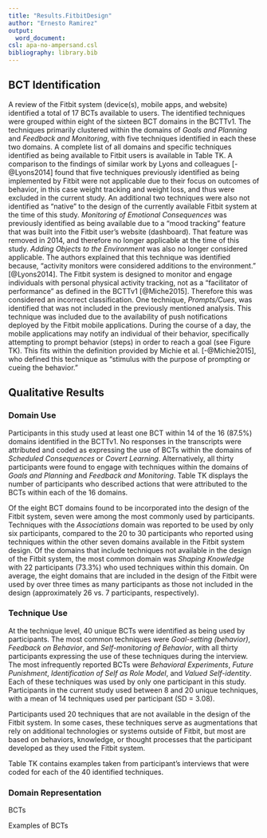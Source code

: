 ```yaml
---
title: "Results.FitbitDesign"
author: "Ernesto Ramirez"
output:
  word_document:
csl: apa-no-ampersand.csl
bibliography: library.bib
---
```


## BCT Identification

A review of the Fitbit system (device(s), mobile apps, and website) identified a total of 17 BCTs available to users. The identified techniques were grouped within eight of the sixteen BCT domains in the BCTTv1. The techniques primarily clustered within the domains of *Goals and Planning* and *Feedback and Monitoring*, with five techniques identified in each these two domains. A complete list of all domains and specific techniques identified as being available to Fitbit users is available in Table TK. A comparison to the findings of similar work by Lyons and colleagues [-@Lyons2014] found that five techniques previously identified as being implemented by Fitbit were not applicable due to their focus on outcomes of behavior, in this case weight tracking and weight loss, and thus were excluded in the current study. An additional two techniques were also not identified as "native" to the design of the currently available Fitbit system at the time of this study. *Monitoring of Emotional Consequences* was previously identified as being available due to a "mood tracking" feature that was built into the Fitbit user's website (dashboard). That feature was removed in 2014, and therefore no longer applicable at the time of this study. *Adding Objects to the Environment* was also no longer considered applicable. The authors explained that this technique was identified because, "activity monitors were considered additions to the environment." [@Lyons2014]. The Fitbit system is designed to monitor and engage individuals with personal physical activity tracking, not as a "facilitator of performance" as defined in the BCTTv1 [@Miche2015]. Therefore this was considered an incorrect classification. One technique, *Prompts/Cues*, was identified that was not included in the previously mentioned analysis. This technique was included due to the availability of push notifications deployed by the Fitbit mobile applications. During the course of a day, the mobile applications may notify an individual of their behavior, specifically attempting to prompt behavior (steps) in order to reach a goal (see Figure TK). This fits within the definition provided by Michie et al. [-@Michie2015], who defined this technique as "stimulus with the purpose of prompting or cueing the behavior."

## Qualitative Results

### Domain Use
Participants in this study used at least one BCT within 14 of the 16 (87.5%) domains identified in the BCTTv1. No responses in the transcripts were attributed and coded as expressing the use of BCTs within the domains of *Scheduled Consequences* or *Covert Learning*. Alternatively, all thirty participants were found to engage with techniques within the domains of *Goals and Planning* and *Feedback and Monitoring*. Table TK displays the number of participants who described actions that were attributed to the BCTs within each of the 16 domains.

Of the eight BCT domains found to be incorporated into the design of the Fitbit system, seven were among the most commonly used by participants. Techniques with the *Associations* domain was reported to be used by only six participants, compared to the 20 to 30 participants who reported using techniques within the other seven domains available in the Fitbit system design. Of the domains that include techniques not available in the design of the Fitbit system, the most common domain was *Shaping Knowledge* with 22 participants (73.3%) who used techniques within this domain. On average, the eight domains that are included in the design of the Fitbit were used by over three times as many participants as those not included in the design (approximately 26 vs. 7 participants, respectively).

### Technique Use
At the technique level, 40 unique BCTs were identified as being used by participants. The most common techniques were *Goal-setting (behavior)*, *Feedback on Behavior*, and *Self-monitoring of Behavior*, with all thirty participants expressing the use of these techniques during the interview. The most infrequently reported BCTs were *Behavioral Experiments*, *Future Punishment*, *Identification of Self as Role Model*, and *Valued Self-identity*. Each of these techniques was used by only one participant in this study. Participants in the current study used between 8 and 20 unique techniques, with a mean of 14 techniques used per participant (SD = 3.08).

 Participants used 20 techniques that are not available in the design of the Fitbit system. In some cases, these techniques serve as augmentations that rely on additional technologies or systems outside of Fitbit, but most are based on behaviors, knowledge, or thought processes that the participant developed as they used the Fitbit system. 

 Table TK contains examples taken from participant's interviews that were coded for each of the 40 identified techniques.

### Domain Representation
BCTs

Examples of BCTs
